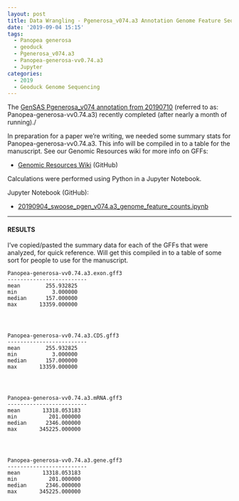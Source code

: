 ```yaml
---
layout: post
title: Data Wrangling - Pgenerosa_v074.a3 Annotation Genome Feature Sequence Lengths
date: '2019-09-04 15:15'
tags:
  - Panopea generosa
  - geoduck
  - Pgenerosa_v074.a3
  - Panopea-generosa-vv0.74.a3
  - Jupyter
categories:
  - 2019
  - Geoduck Genome Sequencing
---
```

The [GenSAS Pgenerosa_v074 annotation from 20190710](https://robertslab.github.io/sams-notebook/posts/2019/2019-07-10-Genome-Annotation-Pgenerosa_v074-Using-GenSAS.html) (referred to as: Panopea-generosa-vv0.74.a3) recently completed (after nearly a month of running)./

In preparation for a paper we're writing, we needed some summary stats for Panopea-generosa-vv0.74.a3. This info will be compiled in to a table for the manuscript. See our Genomic Resources wiki for more info on GFFs:

- [Genomic Resources Wiki](https://github.com/RobertsLab/resources/wiki/Genomic-Resources) (GitHub)

Calculations were performed using Python in a Jupyter Notebook.

Jupyter Notebook (GitHub):

 - [20190904_swoose_pgen_v074.a3_genome_feature_counts.ipynb](https://github.com/RobertsLab/code/blob/master/notebooks/sam/20190904_swoose_pgen_v074.a3_genome_feature_counts.ipynb)

---

#### RESULTS

I've copied/pasted the summary data for each of the GFFs that were analyzed, for quick reference. Will get this compiled in to a table of some sort for people to use for the manuscript.

```
Panopea-generosa-vv0.74.a3.exon.gff3
-------------------------
mean        255.932825
min           3.000000
median      157.000000
max       13359.000000




Panopea-generosa-vv0.74.a3.CDS.gff3
-------------------------
mean        255.932825
min           3.000000
median      157.000000
max       13359.000000




Panopea-generosa-vv0.74.a3.mRNA.gff3
-------------------------
mean       13318.053183
min          201.000000
median      2346.000000
max       345225.000000




Panopea-generosa-vv0.74.a3.gene.gff3
-------------------------
mean       13318.053183
min          201.000000
median      2346.000000
max       345225.000000

```
